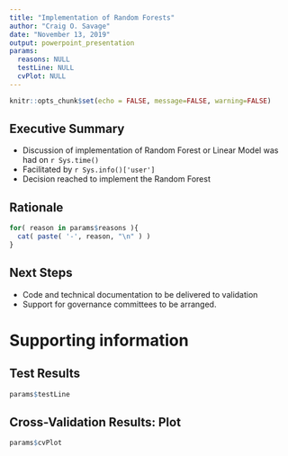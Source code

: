 ```yaml
---
title: "Implementation of Random Forests"
author: "Craig O. Savage"
date: "November 13, 2019"
output: powerpoint_presentation
params:
  reasons: NULL
  testLine: NULL
  cvPlot: NULL
---
```



```r
knitr::opts_chunk$set(echo = FALSE, message=FALSE, warning=FALSE)
```

## Executive Summary

- Discussion of implementation of Random Forest or Linear Model was had on `r Sys.time()`
- Facilitated by `r Sys.info()['user']`
- Decision reached to implement the Random Forest 

## Rationale

```r
for( reason in params$reasons ){
  cat( paste( '-', reason, "\n" ) )
}
```

## Next Steps

- Code and technical documentation to be delivered to validation
- Support for governance committees to be arranged.

# Supporting information

## Test Results
```r
params$testLine
```

## Cross-Validation Results: Plot
```r
params$cvPlot
```
